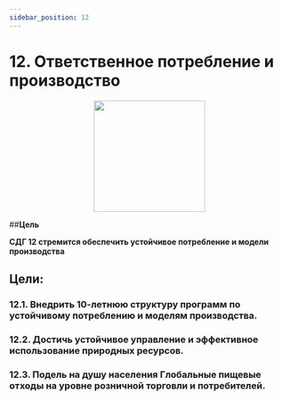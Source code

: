```yaml
---
sidebar_position: 12
---
```

# 12. Ответственное потребление и производство
<p align="center"><img src="https://www.un.org/sustainabledevelopment/wp-content/uploads/2019/08/E-Goal-12-1024x1024.png" width="200" height="200"/></p>

##**Цель**

**СДГ 12 стремится обеспечить устойчивое потребление и модели производства**

 ## Цели: 
    
 ### 12.1. Внедрить 10-летнюю структуру программ по устойчивому потреблению и моделям производства. 

 ### 12.2. Достичь устойчивое управление и эффективное использование природных ресурсов. 

 ### 12.3. Подель на душу населения Глобальные пищевые отходы на уровне розничной торговли и потребителей.